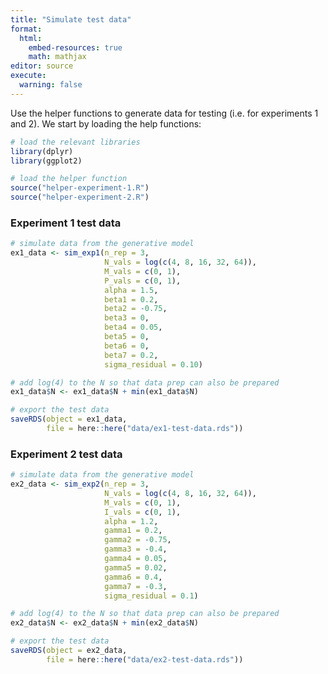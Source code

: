 ```yaml
---
title: "Simulate test data"
format: 
  html:
    embed-resources: true
    math: mathjax
editor: source
execute:
  warning: false
---
```


Use the helper functions to generate data for testing (i.e. for experiments 1 and 2). We start by loading the help functions:

```r
# load the relevant libraries
library(dplyr)
library(ggplot2)

# load the helper function
source("helper-experiment-1.R")
source("helper-experiment-2.R")
```

### Experiment 1 test data

```r
# simulate data from the generative model
ex1_data <- sim_exp1(n_rep = 3,
                     N_vals = log(c(4, 8, 16, 32, 64)),
                     M_vals = c(0, 1),
                     P_vals = c(0, 1),
                     alpha = 1.5,
                     beta1 = 0.2,
                     beta2 = -0.75,
                     beta3 = 0,
                     beta4 = 0.05,
                     beta5 = 0,
                     beta6 = 0,
                     beta7 = 0.2,
                     sigma_residual = 0.10)

# add log(4) to the N so that data prep can also be prepared
ex1_data$N <- ex1_data$N + min(ex1_data$N) 

# export the test data
saveRDS(object = ex1_data,
        file = here::here("data/ex1-test-data.rds"))
```

### Experiment 2 test data

```r
# simulate data from the generative model
ex2_data <- sim_exp2(n_rep = 3,
                     N_vals = log(c(4, 8, 16, 32, 64)),
                     M_vals = c(0, 1),
                     I_vals = c(0, 1),
                     alpha = 1.2,
                     gamma1 = 0.2,
                     gamma2 = -0.75,
                     gamma3 = -0.4,
                     gamma4 = 0.05,
                     gamma5 = 0.02,
                     gamma6 = 0.4,
                     gamma7 = -0.3,
                     sigma_residual = 0.1) 

# add log(4) to the N so that data prep can also be prepared
ex2_data$N <- ex2_data$N + min(ex2_data$N) 

# export the test data
saveRDS(object = ex2_data,
        file = here::here("data/ex2-test-data.rds"))
```


